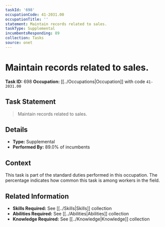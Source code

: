 ```yaml
---
taskId: '698'
occupationCode: 41-2031.00
occupationTitle: ''
statement: Maintain records related to sales.
taskType: Supplemental
incumbentsResponding: 89
collection: Tasks
source: onet
---
```

# Maintain records related to sales.

**Task ID:** 698
**Occupation:** [[../Occupations|Occupation]] with code `41-2031.00`

## Task Statement

> Maintain records related to sales.

## Details

- **Type:** Supplemental
- **Performed By:** 89.0% of incumbents

## Context

This task is part of the standard duties performed in this occupation. The percentage indicates how common this task is among workers in the field.

## Related Information

- **Skills Required:** See [[../Skills|Skills]] collection
- **Abilities Required:** See [[../Abilities|Abilities]] collection
- **Knowledge Required:** See [[../Knowledge|Knowledge]] collection
